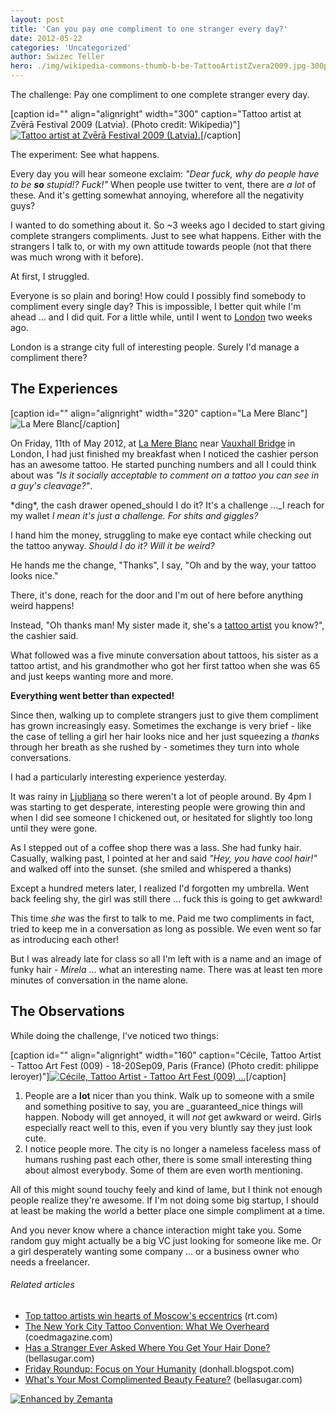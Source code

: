 ```yaml
---
layout: post
title: 'Can you pay one compliment to one stranger every day?'
date: 2012-05-22
categories: 'Uncategorized'
author: Swizec Teller
hero: ./img/wikipedia-commons-thumb-b-be-TattooArtistZvera2009.jpg-300px-TattooArtistZvera2009.jpg
---
```

The challenge: Pay one compliment to one complete stranger every day.



\[caption id="" align="alignright" width="300" caption="Tattoo artist at Zvērā Festival 2009 (Latvia). (Photo credit: Wikipedia)"][![Tattoo artist at Zvērā Festival 2009 (Latvia).](./img/wikipedia-commons-thumb-b-be-TattooArtistZvera2009.jpg-300px-TattooArtistZvera2009.jpg "Tattoo artist at Zvērā Festival 2009 (Latvia).")](http://commons.wikipedia.org/wiki/File:TattooArtistZvera2009.jpg)\[/caption]



The experiment: See what happens.



Every day you will hear someone exclaim: _"Dear fuck, why do people have to be **so** stupid!? Fuck!"_ When people use twitter to vent, there are _a lot_ of these. And it's getting somewhat annoying, wherefore all the negativity guys?



I wanted to do something about it. So ~3 weeks ago I decided to start giving complete strangers compliments. Just to see what happens. Either with the strangers I talk to, or with my own attitude towards people (not that there was much wrong with it before).



At first, I struggled.



Everyone is so plain and boring! How could I possibly find somebody to compliment every single day? This is impossible, I better quit while I'm ahead ... and I did quit. For a little while, until I went to [London](<http://maps.google.com/maps?ll=51.5072222222,-0.1275&spn=0.1,0.1&q=51.5072222222,-0.1275 (London)&t=h> "London") two weeks ago.



London is a strange city full of interesting people. Surely I'd manage a compliment there?

## The Experiences

\[caption id="" align="alignright" width="320" caption="La Mere Blanc"]![La Mere Blanc](./img/large-2105-21057650.jpg "La Mere Blanc")\[/caption]



On Friday, 11th of May 2012, at [La Mere Blanc](http://www.yelp.co.uk/biz/la-mere-blanc-london) near [Vauxhall Bridge](<http://maps.google.com/maps?ll=51.4875,-0.126944444444&spn=0.01,0.01&q=51.4875,-0.126944444444 (Vauxhall%20Bridge)&t=h> "Vauxhall Bridge") in London, I had just finished my breakfast when I noticed the cashier person has an awesome tattoo. He started punching numbers and all I could think about was _"Is it socially acceptable to comment on a tattoo you can see in a guy's cleavage?"_.



\*ding\*, the cash drawer opened_should I do it? It's a challenge ..._I reach for my wallet _I mean it's just a challenge. For shits and giggles?_



I hand him the money, struggling to make eye contact while checking out the tattoo anyway. _Should I do it? Will it be weird?_



He hands me the change, "Thanks", I say, "Oh and by the way, your tattoo looks nice."



There, it's done, reach for the door and I'm out of here before anything weird happens!



Instead, "Oh thanks man! My sister made it, she's a [tattoo artist](http://en.wikipedia.org/wiki/Tattoo_artist "Tattoo artist") you know?", the cashier said.



What followed was a five minute conversation about tattoos, his sister as a tattoo artist, and his grandmother who got her first tattoo when she was 65 and just keeps wanting more and more.



**Everything went better than expected!**



Since then, walking up to complete strangers just to give them compliment has grown increasingly easy. Sometimes the exchange is very brief - like the case of telling a girl her hair looks nice and her just squeezing a _thanks_ through her breath as she rushed by - sometimes they turn into whole conversations.



I had a particularly interesting experience yesterday.



It was rainy in [Ljubljana](<http://maps.google.com/maps?ll=46.0555555556,14.5083333333&spn=0.1,0.1&q=46.0555555556,14.5083333333 (Ljubljana)&t=h> "Ljubljana") so there weren't a lot of people around. By 4pm I was starting to get desperate, interesting people were growing thin and when I did see someone I chickened out, or hesitated for slightly too long until they were gone.



As I stepped out of a coffee shop there was a lass. She had funky hair. Casually, walking past, I pointed at her and said _"Hey, you have cool hair!"_ and walked off into the sunset. (she smiled and whispered a thanks)



Except a hundred meters later, I realized I'd forgotten my umbrella. Went back feeling shy, the girl was still there ... fuck this is going to get awkward!



This time _she_ was the first to talk to me. Paid me two compliments in fact, tried to keep me in a conversation as long as possible. We even went so far as introducing each other!



But I was already late for class so all I'm left with is a name and an image of funky hair - _Mirela_ ... what an interesting name. There was at least ten more minutes of conversation in the name alone.

## The Observations

While doing the challenge, I've noticed two things:



\[caption id="" align="alignright" width="160" caption="Cécile, Tattoo Artist - Tattoo Art Fest (009) - 18-20Sep09, Paris (France) (Photo credit: philippe leroyer)"][![Cécile, Tattoo Artist - Tattoo Art Fest (009) ...](./img/3508-3933165538_aaa43dd107_m.jpg "Cécile, Tattoo Artist - Tattoo Art Fest (009) ...")](http://www.flickr.com/photos/52499764@N00/3933165538)\[/caption]

1. People are a **lot** nicer than you think. Walk up to someone with a smile and something positive to say, you are _guaranteed_nice things will happen. Nobody will get annoyed, it will _not_ get awkward or weird. Girls especially react well to this, even if you very bluntly say they just look cute.
2. I notice people more. The city is no longer a nameless faceless mass of humans rushing past each other, there is some small interesting thing about almost everybody. Some of them are even worth mentioning.

All of this might sound touchy feely and kind of lame, but I think not enough people realize they're awesome. If I'm not doing some big startup, I should at least be making the world a better place one simple compliment at a time.



And you never know where a chance interaction might take you. Some random guy might actually be a big VC just looking for someone like me. Or a girl desperately wanting some company ... or a business owner who needs a freelancer.

###### Related articles

- [Top tattoo artists win hearts of Moscow's eccentrics](http://www.rt.com/news/prime-time/tattoo-convention-moscow-artists-796/) (rt.com)
- [The New York City Tattoo Convention: What We Overheard](http://coedmagazine.com/2012/05/21/the-new-york-city-tattoo-convention-what-we-overheard/) (coedmagazine.com)
- [Has a Stranger Ever Asked Where You Get Your Hair Done?](http://www.bellasugar.com/Has-Stranger-Ever-Asked-Where-You-Get-Your-Hair-Done-3249967) (bellasugar.com)
- [Friday Roundup: Focus on Your Humanity](http://donhall.blogspot.com/2012/05/friday-roundup-focus-on-your-humanity.html) (donhall.blogspot.com)
- [What's Your Most Complimented Beauty Feature?](http://www.bellasugar.com/Whats-Your-Most-Complimented-Beauty-Feature-15866788) (bellasugar.com)

[![Enhanced by Zemanta](http://img.zemanta.com/zemified_e.png?x-id=51ba84f5-3a5a-4786-a6b7-2fa39e4883ee)](http://www.zemanta.com/?px "Enhanced by Zemanta")